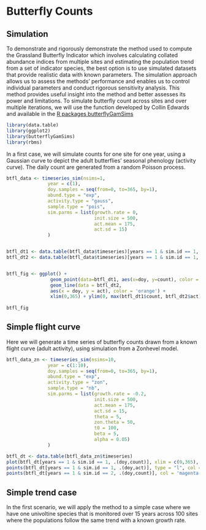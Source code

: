 # Butterfly Counts {.unnumbered}

## Simulation
To demonstrate and rigorously demonstrate the method used to compute the Grassland Butterfly Indicator which involves calculating collated abundance indices from multiple sites and estimating the population trend from a set of indicator species, the best option is to use simulated datasets that provide realistic data with known parameters. The simulation approach allows us to assess the methods' performance and enables us to control individual parameters and conduct rigorous sensitivity analysis. This method provides useful insight into the method and better assesses its power and limitations. To simulate butterfly count across sites and over multiple iterations, we will use the function developed by Collin Edwards and available in the [R packages butterflyGamSims](https://github.com/cbedwards/butterflyGamSims/tree/main)


```R
library(data.table)
library(ggplot2)
library(butterflyGamSims)
library(rbms)
```

In a first case, we will simulate counts for one site for one year, using a Gaussian curve to depict the adult butterflies' seasonal phenology (activity curve). The daily count are generated from a random Poisson process.

```R
btfl_data <- timeseries_sim(nsims=1,
               year = c(1),
               doy.samples = seq(from=0, to=365, by=1),
               abund.type = "exp",
               activity.type = "gauss",
               sample.type = "pois",
               sim.parms = list(growth.rate = 0,
                                init.size = 500, 
                                act.mean = 175,
                                act.sd = 15)
               )


btfl_dt1 <- data.table(btfl_data$timeseries)[years == 1 & sim.id == 1, .(doy,count)]
btfl_dt2 <- data.table(btfl_data$timeseries)[years == 1 & sim.id == 1, .(doy,act)]


btfl_fig <- ggplot() +
                geom_point(data=btfl_dt1, aes(x=doy, y=count), color = 'black') + 
                geom_line(data = btfl_dt2,
                aes(x = doy, y = act), color = 'orange') +
                xlim(0,365) + ylim(0, max(btfl_dt1$count, btfl_dt2$act))
                
btfl_fig
```

## Simple flight curve
Here we will generate a time series of butterfly counts drawn from a known flight curve (adult activity), using simulation from a Zonhevel model.

```R
btfl_data_zn <- timeseries_sim(nsims=10,
               year = c(1:10),
               doy.samples = seq(from=0, to=365, by=1),
               abund.type = "exp",
               activity.type = "zon",
               sample.type = "nb",
               sim.parms = list(growth.rate = -0.2,
                                init.size = 500, 
                                act.mean = 175,
                                act.sd = 15,
                                theta = 5,
                                zon.theta = 50,
                                t0 = 100,
                                beta = 5,
                                alpha = 0.05)
               )

btfl_dt <- data.table(btfl_data_zn$timeseries)
plot(btfl_dt[years == 1 & sim.id == 1, .(doy,count)], xlim = c(0,365), ylim = c(0, max(btfl_dt$count)))
points(btfl_dt[years == 1 & sim.id == 1, .(doy,act)], type = "l", col = 'orange')
points(btfl_dt[years == 1 & sim.id == 2, .(doy,count)], col = 'magenta')
```

## Simple trend case
In the first scenario, we will apply the method to a simple case where we have one univoltine species that is monitored over 15 years across 100 sites where the populations follow the same trend with a known growth rate.




